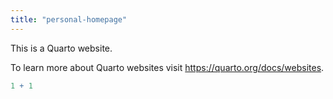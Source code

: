```yaml
---
title: "personal-homepage"
---
```


This is a Quarto website.

To learn more about Quarto websites visit <https://quarto.org/docs/websites>.

```r
1 + 1
```
